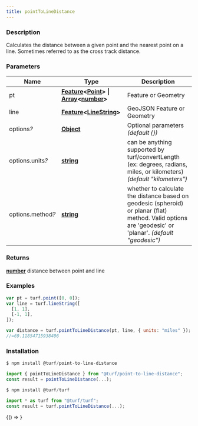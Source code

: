 ```yaml
---
title: pointToLineDistance
---
```



### Description

Calculates the distance between a given point and the nearest point on a
line. Sometimes referred to as the cross track distance.

### Parameters

| Name                   | Type                                                                                                                                                                                                                                                                                                                                 | Description                                                                                                                                              |
| ---------------------- | ------------------------------------------------------------------------------------------------------------------------------------------------------------------------------------------------------------------------------------------------------------------------------------------------------------------------------------ | -------------------------------------------------------------------------------------------------------------------------------------------------------- |
| pt                     | **[Feature](https://tools.ietf.org/html/rfc7946#section-3.2)&lt;[Point](https://tools.ietf.org/html/rfc7946#section-3.1.2)&gt; &#124; [Array](https://developer.mozilla.org/docs/Web/JavaScript/Reference/Global_Objects/Array)&lt;[number](https://developer.mozilla.org/docs/Web/JavaScript/Reference/Global_Objects/Number)&gt;** | Feature or Geometry                                                                                                                                      |
| line                   | **[Feature](https://tools.ietf.org/html/rfc7946#section-3.2)&lt;[LineString](https://tools.ietf.org/html/rfc7946#section-3.1.4)&gt;**                                                                                                                                                                                                | GeoJSON Feature or Geometry                                                                                                                              |
| options<i>?</i>        | **[Object](https://developer.mozilla.org/docs/Web/JavaScript/Reference/Global_Objects/Object)**                                                                                                                                                                                                                                      | Optional parameters _(default &#123;&#125;)_                                                                                                             |
| options.units<i>?</i>  | **[string](https://developer.mozilla.org/docs/Web/JavaScript/Reference/Global_Objects/String)**                                                                                                                                                                                                                                      | can be anything supported by turf/convertLength (ex: degrees, radians, miles, or kilometers) _(default "kilometers")_                                    |
| options.method<i>?</i> | **[string](https://developer.mozilla.org/docs/Web/JavaScript/Reference/Global_Objects/String)**                                                                                                                                                                                                                                      | whether to calculate the distance based on geodesic (spheroid) or planar (flat) method. Valid options are 'geodesic' or 'planar'. _(default "geodesic")_ |

### Returns

**[number](https://developer.mozilla.org/docs/Web/JavaScript/Reference/Global_Objects/Number)** distance between point and line

### Examples

```javascript
var pt = turf.point([0, 0]);
var line = turf.lineString([
  [1, 1],
  [-1, 1],
]);

var distance = turf.pointToLineDistance(pt, line, { units: "miles" });
//=69.11854715938406
```

### Installation

```javascript
$ npm install @turf/point-to-line-distance

import { pointToLineDistance } from "@turf/point-to-line-distance";
const result = pointToLineDistance(...);
```

```javascript
$ npm install @turf/turf

import * as turf from "@turf/turf";
const result = turf.pointToLineDistance(...);
```

<!-- Expose turf as global var for experimenting in the browser console -->

<BrowserOnly>{() => <WindowTurfGlobal turf={turf} />}</BrowserOnly>
